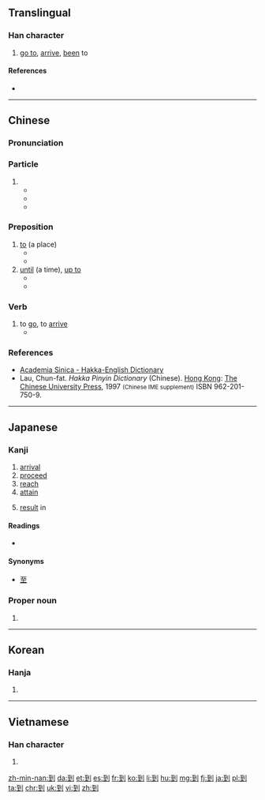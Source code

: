 ==Translingual==
{{stroke order|strokes=8}}
{{stroke order|type=animate}}

===Han character===
{{Han char|rn=18|rad=刀|as=06|sn=8|four=1210<sub>0</sub>|canj=一土中弓 (MGLN)|ids=⿰[[至]][[刂]]}}

# [[go to]], [[arrive]], [[been]] to

====References====
* {{Han ref|kx=0138.360|dkj=01950|dj=0314.130|hdz=10334.030|uh=5230|ud=21040|bh=A8EC|bd=43244}}

----

==Chinese==

===Pronunciation===
{{zh-pron
|m=dào
|ma=zh-dào.ogg
|c=dou3
|h=pfs=tàu, tò
|mn=kah/kàu/tio̍h
|cat=part,prep,v}}

===Particle===
{{zh-particle}}

# {{non-gloss definition|a verbal suffix that indicates the (successful) completion of an action|link=y}}
#* {{zh-usex|找到|to find ( to search + completion )}}
#* {{zh-usex|做到|to achieve, to accomplish ( to do + completion )}}
#* {{zh-usex|聽到|to hear ( to listen + completion )}}
#: {{zh-usex|你 怎麼 沒有 聽 '''到''' 我 的 敲 門 聲？|How did you not hear my knocking on the door?}}

===Preposition===
{{zh-prep}}

# [[to]] (a place)
#* {{zh-usex|他 到 中國 去 了。|He has gone '''to''' China.}}
#* {{zh-usex|我 最近 搬 到 這 個 地區|I recently moved '''to''' this area.}}
# [[until]] (a time), [[up to]]
#* {{zh-usex|這 家 店 從 9 點 開 到 18 點。|This shop is open from 9 '''to''' 6 o'clock.}}
#* {{zh-usex|我们 要 把 假期 推迟 到 天气 好些 的 时候。|We shall delay our holiday '''until''' the weather is better.}}

===Verb===
{{zh-verb}}

# to [[go]], to [[arrive]] 
#* {{zh-usex|火車 '''到''' 了|The train has '''arrived'''.}}

===References===
*[http://minhakka.ling.sinica.edu.tw/bkg/hakyin/search.php?DETAIL=1&LIMIT=id=42663&dbname=su_tian_1&graph=2 Academia Sinica - Hakka-English Dictionary]
* Lau, Chun-fat. ''Hakka Pinyin Dictionary'' (Chinese). [[Hong Kong]]: [[w:Chinese University of Hong Kong|The Chinese University Press]], 1997 <small>(Chinese IME supplement)</small> ISBN 962-201-750-9.

----

==Japanese==

===Kanji===
{{ja-kanji|grade=c|rs=刀06}}

# [[arrival]]
# [[proceed]]
# [[reach]]
# [[attain]]
# {{context|archaic|lang=ja|sort=いたる}} [[result]] in

====Readings====
* {{ja-readings|on=[[とう]] (tō)|kun=[[いたる]] (itaru) {{context|colloquial|lang=ja|sort=いたる}}}}

====Synonyms====
* [[至]]

{{ja-kref
|jis= 457E
|ku= 3794
|shift= 939e
|euc= C5FE
|freq= 1032
|nelson= 3846 
|newnelson= 477 
|halpern= 1264 
|kld= 848  
|heisig= 755 
|tuttle= 2f6.4 
}}

===Proper noun===
{{ja-pos|いたる|proper}}

# {{given name|male|lang=ja|sort=いたる}}
----

==Korean==

===Hanja===
{{ko-hanja|hangeul=도|rv=do|mr=to}}

# {{defn|lang=ko|sort=刀06}}

----

==Vietnamese==

===Han character===
{{vi-hantu|[[đáo]], [[đáu]], [[tráo]]|rs=刀06}}

# {{defn|lang=vi|sort=刀06}}

[[zh-min-nan:到]]
[[da:到]]
[[et:到]]
[[es:到]]
[[fr:到]]
[[ko:到]]
[[li:到]]
[[hu:到]]
[[mg:到]]
[[fj:到]]
[[ja:到]]
[[pl:到]]
[[ta:到]]
[[chr:到]]
[[uk:到]]
[[vi:到]]
[[zh:到]]